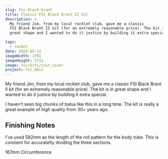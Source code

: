 ```yaml
---
slug: fsi-black-brant
title: Classic FSI Black Brant II Kit
description: >
  My friend Jim, from my local rocklet club, gave me a classic 
  FSI Black Brant II kit (for an extremely reasonable price). The kit is in
  great shape and I wanted to do it justice by building it extra special.

tags:
  - rocket
date: 2024-05-11
imageWidth: 1791
imageHeight: 2711
image: fsi/kits/inst_cover
project: fsi_bbii
---
```


My friend Jim, from my local rocklet club, gave me a classic 
FSI Black Brant II kit (for an extremely reasonable price). The kit is in
great shape and I wanted to do it justice by building it extra special.

<BlogImage src='fsi/kits/box_art' alt='box art' width='480' height='640' />

I haven't seen big chunks of balsa like this in a long time. The kit is really
a great example of high quality from 30+ years ago.

<BlogImage src='fsi/kits/black_brant_ii/kit_parts' width='640' height='480' />

## Finishing Notes

I've used 582mm as the length of the roll pattern for the body tube. This is
convient for accuratelty dividing the three sections.

167mm Circumference
